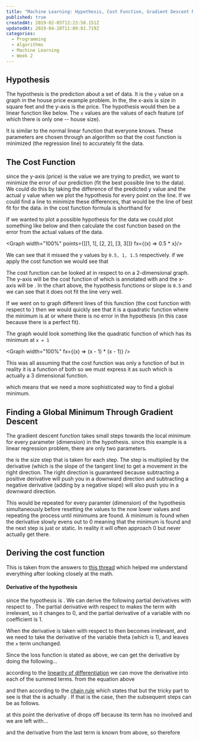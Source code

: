 ```yaml
---
title: "Machine Learning: Hypothesis, Cost Function, Gradient Descent Notes"
published: true
createdAt: 2019-02-05T12:23:50.151Z
updatedAt: 2019-04-20T11:09:02.719Z
categories:
  - Programming
  - Algorithms
  - Machine Learning
  - Week 2
---
```



## Hypothesis

The hypothesis is the prediction about a set of data. It is the `y` value on a graph in the house price example problem.
In the, the x-axis is size in square feet and the y-axis is the price. The hypothesis would then be a linear function like
below. The `x` values are the values of each feature (of which there is only one -- house size).

<M b="h_\theta(x) = \theta_{0} + \theta_{1}x" />
<M b="f(x) = mx + b" />

It is similar to the normal linear function that everyone knows. These <M i="\theta" /> parameters are
chosen through an algorithm so that the cost function is minimized (the regression line) to accurately fit the data.

## The Cost Function

<M b="\frac{1}{2m} \displaystyle\sum_{i=1}^m (\check{y}_i - y_i)^2" />

since the y-axis (price) is the value we are trying to predict, we want to minimize the error of our prediction (fit the
best possible line to the data). We could do this by taking the difference of the predicted y value and the actual y
value when we plot the hypothesis for every point on the line. If we could find a line to minimize these differences,
that would be the line of best fit for the data.  <M i="\check{y}_i" /> in the cost function
formula is shorthand for <M i="h_{0}(x) \text{ or } \theta_{0} + \theta_{1}x" />

If we wanted to plot a possible hypothesis for the data we could plot something like below and then calculate the cost
function based on the error from the actual values of the data.

<Graph width="100%" points={[[1, 1], [2, 2], [3, 3]]} fx={(x) => 0.5 * x}/>

We can see that it missed the y values by `0.5, 1, 1.5` respectively. if we apply the cost function we would see that

<M b="\frac{1}{2 * 3} (.5^2 + 1^2 + 1.5^2) = \frac{1}{6} * 1.8125 = ~0.302" />

The cost function can be looked at in respect to <M i="\theta_{0} \text{ or } \theta_{1}" /> on a 2-dimensional
graph. The y-axis will be the cost function of <M i="\theta_{i}" /> which is annotated
with <M i="J(\theta_i)" /> and the x-axis will be <M i="\theta_{i}" />. In the chart above, the
hypothesis functions <M i="\theta_{1}" /> or slope is `0.5` and we can see that it does not fit the line very well.

If we went on to graph different lines of this function (the cost function with respect to <M i="\theta_1" />)
then we would quickly see that it is a quadratic function where the minimum is at <M i="\theta_1 = 1" /> or
where there is no error in the hypothesis (in this case because there is a perfect fit).

The graph would look something like the quadratic function of <M i="(x - 1)^2" /> which has its minimum at
`x = 1`

<Graph width="100%" fx={(x) => (x - 1) * (x - 1)} />

This was all assuming that the cost function was only a function of <M i="\theta_1" /> but in reality it is
a function of both <M i="\theta_1 \text{ and } \theta_0" /> so we must express it as such which is
actually a 3 dimensional function.

<M b="J(\theta_0, \theta_1) = \frac{1}{2m} \displaystyle\sum_{i=1}^m (\theta_0 + \theta_{1}x - y_i)^2" />

which means that we need a more sophisticated way to find a global minimum.

## Finding a Global Minimum Through Gradient Descent

The gradient descent function takes small steps towards the local minimum for every parameter (dimension) in the
hypothesis. since this example is a linear regression problem, there are only two parameters.

<M b="\theta_j := \theta_j - \alpha \frac{\partial}{\partial\theta_j} J(\theta_0,\theta_1)" />

the <M i="\alpha" /> is the size step that is taken for each step. The step is multiplied by the derivative
(which is the slope of the tangent line) to get a movement in the right direction. The right direction is guaranteed
because subtracting a positive derivative will push you in a downward direction and subtracting a negative derivative
(adding by a negative slope) will also push you in a downward direction.

This would be repeated for every paramter (dimension) of the hypothesis simultaneously before resetting the values to
the now lower values and repeating the process until minimums are found. A minimum is found when the derivative slowly
evens out to 0 meaning that the minimum is found and the next step is just <M i="\theta_j - 0" /> or static.
In reality it will often approach 0 but never actually get there.

## Deriving the cost function

This is taken from the answers to [this thread](https://math.stackexchange.com/questions/70728/partial-derivative-in-gradient-descent-for-two-variables)
which helped me understand everything after looking closely at the math.

#### Derivative of the hypothesis

since the hypothesis is <M i="h_{\theta}(x_{i}) = \theta_{0} + \theta_{1}x_{i}" />. We can derive the
following partial derivatives with respect to <M i="\theta_0 \text{and} \theta_1" />. The partial
derivative with respect to <M i="\theta_{0}" /> makes the term with <M i="\theta_1 x_1" />
irrelevant, so it changes to 0, and the partial derivative of a variable with no coefficient is 1.

When the derivative is taken with respect to <M i="\theta_{0}" /> then <M i="\theta_0" />
becomes irrelevant, and we need to take the derivative of the variable theta (which is 1), and leaves the `x` term
unchanged.

<M b="
  \frac{\partial}{\partial\theta_{0}} h_{\theta}(x_{i})
  = \frac{\partial}{\partial\theta_{0}} (\theta_{0} + \theta_{1}x_{i})
  = \frac{\partial}{\partial\theta_{0}} \theta_{0} + \frac{\partial}{\partial\theta_{0}} \theta_{1}x_{i}
  = 1 + 0
  = 1
" />

<M b="
  \frac{\partial}{\partial\theta_1} h_{\theta} (x_{i})
  = \frac{\partial}{\partial\theta_{1}} (\theta_{0} + \theta_{1}x_{i})
  = \frac{\partial}{\partial\theta_{1}} \theta_{0} + \frac{\partial}{\partial\theta_{1}}\theta_{1}x_{i}
  = 0 + x_{i}
  = x{i}
" />

Since the loss function is stated as above, we can get the derivative by doing the following...

<M b="
  \frac{\partial}{\partial\theta_j} J(\theta_0,\theta_1)
  = \frac{\partial}{\partial\theta_j} \Bigg[\frac{1}{2m} \sum_{i=1}^m (h_{\theta} (x_i) - y_i)^2 \Bigg]
" />

according to the [linearity of differentiation](https://en.wikipedia.org/wiki/Linearity_of_differentiation) we can
move the derivative into each of the summed terms. from the equation above

<M b="= \frac{1}{2m} \sum_{i=1}^m \frac{\partial}{\partial\theta_{j}} (h_\theta(x_i) - y_i)^2 "/>

and then according to the [chain rule](https://en.wikipedia.org/wiki/Chain_rule) which states
that <M i="f(g(x))^\prime = f^\prime(g(x))g^\prime(x)" /> but the tricky part to see is that
the <M i="g(x)" /> is actually <M i="h_{\theta}(x_{i}) - y_i" />. If that is the case,
then the subsequent steps can be as follows.

<M b="
  \begin{aligned}
  &\frac{1}{2m} \sum_{i=1}^m 2(h_\theta (x_i) - y_i) \frac{\partial}{\partial \theta_j} (h_\theta (x_i) - y_i) \\
  =&\frac{1}{m} \sum_{i=1}^m (h_\theta (x_i) - y_i) \Bigg[ \frac{\partial}{\partial \theta_j} h_\theta (x_i) -
     \frac{\partial}{\partial \theta_j} y_i \Bigg] \\
  \end{aligned}
" />

at this point the derivative of <M i="y_i" /> drops off because its term has no <M i="\theta_j" />
involved and we are left with...

<M b="\frac{1}{m} \sum_{i=1}^m (h_\theta (x_i) - y_i) \frac{\partial}{\partial \theta_j} h_\theta (x_i)" />

and the derivative from the last term is known from above, so therefore

<M b="
  \begin{aligned}
    & \frac{\partial}{\partial \theta_0} J(\theta_0, \theta_1) = \frac{1}{m} \sum_{i=1}^m (h_\theta (x_i) - y_i) \\
    & \frac{\partial}{\partial \theta_1} J(\theta_0, \theta_1) = \frac{1}{m} \sum_{i=1}^m (h_\theta (x_i) - y_i) x_i \\
  \end{aligned}
" />
